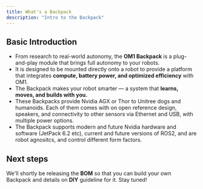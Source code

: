 ```yaml
---
title: What's a Backpack
description: "Intro to the Backpack"
---
```


## Basic Introduction

- From research to real-world autonomy, the **OM1 Backpack** is a plug-and-play module that brings full autonomy to your robots.
- It is designed to be mounted directly onto a robot to provide a platform that integrates **compute, battery power, and optimized efficiency** with OM1.
- The Backpack makes your robot smarter — a system that **learns, moves, and builds with you.**
- These Backpacks provide Nvidia AGX or Thor to Unitree dogs and humanoids. Each of them comes with on open reference design, speakers, and connectivity to other sensors via Ethernet and USB, with multiple power options. 
- The Backpack supports modern and future Nvidia hardware and software (JetPack 6.2 etc), current and future versions of ROS2, and are robot agnositcs, and control different form factors.

## Next steps
We'll shortly be releasing the **BOM** so that you can build your own Backpack and details on **DIY** guideline for it. 
Stay tuned!